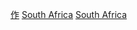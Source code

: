 {{Catnav|頁面分類|各種主題的頁面分類|按國家分類|各國人物|各國作家}}
{{Catnav|頁面分類|各種主題的頁面分類|按國家分類|各國人物|南非人}}
{{Catnav|頁面分類|人物|各大洲人物|非洲人|南非人}}
{{Catnav|頁面分類|人物|各國人物|各國作家}}
{{Commons category|Writers from South Africa}}

[[Category:各職業南非人|作]]
[[Category:各國作家|South Africa]]
[[Category:非洲作家|South Africa]]